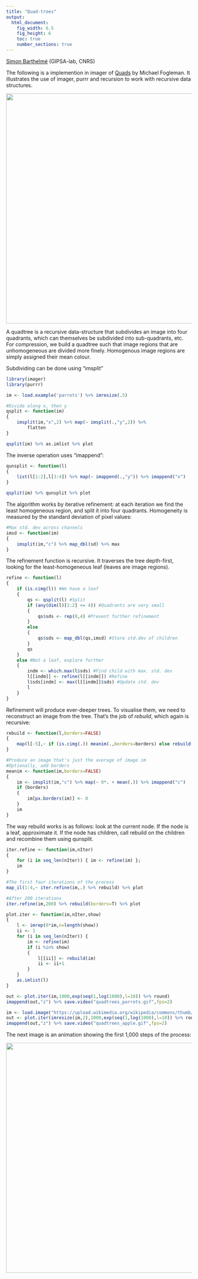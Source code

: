 ```yaml
---
title: "Quad-trees"
output:
  html_document:
    fig_width: 6.5
    fig_height: 6
    toc: true
    number_sections: true
---
```


[Simon Barthelmé](http://sites.google.com/site/simonbarthelme) (GIPSA-lab, CNRS)

The following is a implemention in imager of [Quads](https://github.com/fogleman/Quads) by Michael Fogleman. It illustrates the use of imager, purrr and recursion to work with recursive data structures. 

<img src="quadtrees_apple.gif" width="624"/>


A quadtree is a recursive data-structure that subdivides an image into four quadrants, which can themselves be subdivided into sub-quadrants, etc. 
For compression, we build a quadtree such that image regions that are unhomogeneous are divided more finely. Homogenous image regions are simply assigned their mean colour. 


Subdividing can be done using "imsplit"
```r
library(imager)
library(purrr)

im <- load.example('parrots') %>% imresize(.5)

#Divide along x, then y
qsplit <- function(im)
{
    imsplit(im,"x",2) %>% map(~ imsplit(.,"y",2)) %>%
        flatten 
}

qsplit(im) %>% as.imlist %>% plot

```

The inverse operation uses "imappend":

```r
qunsplit <- function(l)
{
    list(l[1:2],l[3:4]) %>% map(~ imappend(.,"y")) %>% imappend("x")
}

qsplit(im) %>% qunsplit %>% plot

```

The algorithm works by iterative refinement: at each iteration we find the least homogeneous region, and split it into four quadrants. Homogeneity is measured by the standard deviation of pixel values: 
```r
#Max std. dev across channels
imsd <- function(im)
{
    imsplit(im,"c") %>% map_dbl(sd) %>% max
}
```

The refinement function is recursive. It traverses the tree depth-first, looking for the least-homogeneous leaf (leaves are image regions). 

```r
refine <- function(l)
{
    if (is.cimg(l)) #We have a leaf
    {
        qs <- qsplit(l) #Split
        if (any(dim(l)[1:2] <= 4)) #Quadrants are very small
        {
            qs$sds <- rep(0,4) #Prevent further refinement
        }
        else
        {
            qs$sds <- map_dbl(qs,imsd) #Store std.dev of children
        }
        qs
    }
    else #Not a leaf, explore further
    {
        indm <- which.max(l$sds) #Find child with max. std. dev
        l[[indm]] <- refine(l[[indm]]) #Refine
        l$sds[indm] <- max(l[[indm]]$sds) #Update std. dev
        l
    }
}
```

Refinement will produce ever-deeper trees. To visualise them, we need to reconstruct an image from the tree. That's the job of *rebuild*, which again is recursive: 

```r
rebuild <- function(l,borders=FALSE)
{
    map(l[-5],~ if (is.cimg(.)) meanim(.,borders=borders) else rebuild(.,borders=borders)) %>% qunsplit
}

#Produce an image that's just the average of image im
#Optionally, add borders
meanim <- function(im,borders=FALSE)
{
    im <- imsplit(im,"c") %>% map(~ 0*. + mean(.)) %>% imappend("c")
    if (borders)
    {
        im[px.borders(im)] <- 0
    }
    im
}

```

The way rebuild works is as follows: look at the current node. If the node is a leaf, approximate it. If the node has children, call rebuild on the children and recombine them using qunsplit. 

```r
iter.refine <- function(im,nIter)
{
    for (i in seq_len(nIter)) { im <- refine(im) };
    im
}

#The first four iterations of the process
map_il(1:4,~ iter.refine(im,.) %>% rebuild) %>% plot

#After 200 iterations
iter.refine(im,200) %>% rebuild(borders=T) %>% plot
```

```r

plot.iter <- function(im,nIter,show)
{
    l <- imrep(0*im,n=length(show))
    ii <- 1
    for (i in seq_len(nIter)) {
        im <- refine(im)
        if (i %in% show)
        {
            l[[ii]] <- rebuild(im)
            ii <- ii+1
        }
    }
    as.imlist(l)
}

out <- plot.iter(im,1000,exp(seq(1,log(1000),l=10)) %>% round) 
imappend(out,"z") %>% save.video("quadtrees_parrots.gif",fps=2)

im <- load.image("https://upload.wikimedia.org/wikipedia/commons/thumb/1/15/Red_Apple.jpg/1024px-Red_Apple.jpg") %>% imresize(.3)
out <- plot.iter(imresize(im,2),1000,exp(seq(1,log(1000),l=10)) %>% round)
imappend(out,"z") %>% save.video("quadtrees_apple.gif",fps=2)

```

The next image is an animation showing the first 1,000 steps of the process: 

<img src="quadtrees_parrots.gif" width="624"/>
